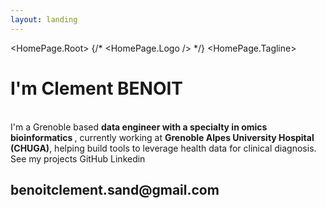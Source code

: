 ```yaml
---
layout: landing
---
```



<HomePage.Root>
  {/* <HomePage.Logo /> */}
  <HomePage.Tagline>
  <h1 style={{ fontSize: '32px' }}>I'm Clement BENOIT</h1>
  <br />
  I'm a Grenoble based <b>data engineer with a specialty in omics bioinformatics </b>, currently working
  at <b>Grenoble Alpes University Hospital (CHUGA)</b>, helping build tools to leverage health data for clinical diagnosis.
  </HomePage.Tagline>
  <HomePage.Buttons>
    <HomePage.Button href="/projects" variant="accent">See my projects</HomePage.Button>
    <HomePage.Button href="https://github.com/clbenoit">GitHub</HomePage.Button>
    <HomePage.Button href="https://linkedin.com/in/clement-benoit">Linkedin</HomePage.Button>
  </HomePage.Buttons>
    <h2 href="mailto:your@email.com" variant="email-link">benoitclement.sand@gmail.com</h2>
</HomePage.Root>